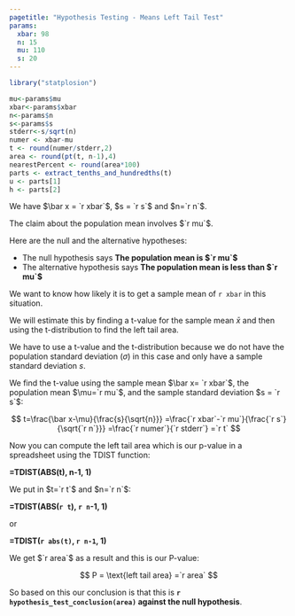 ```yaml
---
pagetitle: "Hypothesis Testing - Means Left Tail Test"
params:
  xbar: 98
  n: 15 
  mu: 110 
  s: 20 
---
```


```r
library("statplosion")
```

```r
mu<-params$mu
xbar<-params$xbar
n<-params$n 
s<-params$s
stderr<-s/sqrt(n)
numer <- xbar-mu
t <- round(numer/stderr,2)
area <- round(pt(t, n-1),4)
nearestPercent <- round(area*100)
parts <- extract_tenths_and_hundredths(t)
u <- parts[1]
h <- parts[2]
```
We have $\bar x = `r xbar`$, $s = `r s`$ and $n=`r n`$. 

The claim about the population mean involves $`r mu`$.

Here are the null and the alternative hypotheses:

\begin{align}
H_0:\mu &= `r mu` \\
H_a:\mu &< `r mu` 
\end{align}

- The null hypothesis says **The population mean is $`r mu`$**
- The alternative hypothesis says **The population mean is less than 
$`r mu`$**

We want to know how likely it is to get a sample mean of `r xbar` in this situation.  
    
We will estimate this by finding a t-value for the sample mean $\bar x$ and then using the t-distribution to find the left tail area.   

We have to use a t-value and the t-distribution because we do not have the population standard deviation ($\sigma$) in this case and only have a sample standard deviation $s$.  

We find the t-value using the sample mean $\bar x= `r xbar`$, the population mean $\mu=`r mu`$, and the sample standard deviation $s = `r s`$:

$$
t=\frac{\bar x-\mu}{\frac{s}{\sqrt{n}}}
 =\frac{`r xbar`-`r mu`}{\frac{`r s`}{\sqrt{`r n`}}}
 =\frac{`r numer`}{`r stderr`}
 =`r t` 
$$

Now you can compute the left tail area which is our p-value in a spreadsheet using the TDIST function:

**=TDIST(ABS(t), n-1, 1)**

We put in $t=`r t`$ and $n=`r n`$:

**=TDIST(ABS(`r t`), `r n`-1, 1)**

or 

**=TDIST(`r abs(t)`, `r n-1`, 1)**

We get $`r area`$ as a result and this is our P-value: 

$$
P = \text{left tail area} =`r area` 
$$

So based on this our conclusion is that this is **`r hypothesis_test_conclusion(area)` against the null hypothesis**.


